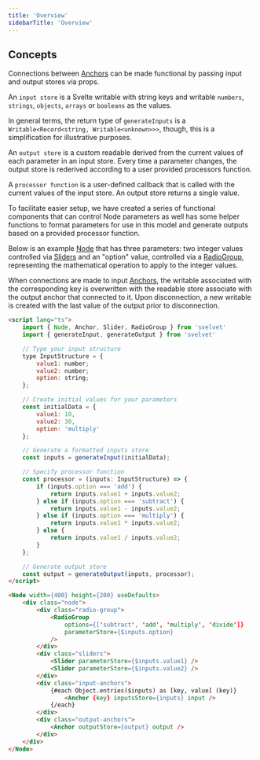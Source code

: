 ```yaml
---
title: 'Overview'
sidebarTitle: 'Overview'
---
```


## Concepts

Connections between [Anchors](/components/anchor) can be made functional by passing input and output stores via props.

An `input store` is a Svelte writable with string keys and writable `numbers`, `strings`, `objects`, `arrays` or `booleans` as the values.

In general terms, the return type of `generateInputs` is a `Writable<Record<string, Writable<unknown>>>`, though, this is a simplification for illustrative purposes.

An `output store` is a custom readable derived from the current values of each parameter in an input store. Every time a parameter changes, the output store is rederived according to a user provided processors function.

A `processor function` is a user-defined callback that is called with the current values of the input store. An output store returns a single value.

To facilitate easier setup, we have created a series of functional components that can control Node parameters as well has some helper functions to format parameters for use in this model and generate outputs based on a provided processor function.

Below is an example [Node](/components/node) that has three parameters: two integer values controlled via [Sliders](/data-flow/slider) and an "option" value, controlled via a [RadioGroup](/data-flow/radiogroup), representing the mathematical operation to apply to the integer values.

When connections are made to input [Anchors](/components/anchor), the writable associated with the corresponding key is overwritten with the readable store associate with the output anchor that connected to it. Upon disconnection, a new writable is created with the last value of the output prior to disconnection.

```HTML
<script lang="ts">
    import { Node, Anchor, Slider, RadioGroup } from 'svelvet'
    import { generateInput, generateOutput } from 'svelvet'

    // Type your input structure
    type InputStructure = {
        value1: number;
        value2: number;
        option: string;
    };

    // Create initial values for your parameters
    const initialData = {
        value1: 10,
        value2: 30,
        option: 'multiply'
    };

    // Generate a formatted inputs store
    const inputs = generateInput(initialData);

    // Specify processor function
    const processor = (inputs: InputStructure) => {
        if (inputs.option === 'add') {
            return inputs.value1 + inputs.value2;
        } else if (inputs.option === 'subtract') {
            return inputs.value1 - inputs.value2;
        } else if (inputs.option === 'multiply') {
            return inputs.value1 * inputs.value2;
        } else {
            return inputs.value1 / inputs.value2;
        }
    };

    // Generate output store
    const output = generateOutput(inputs, processor);
</script>

<Node width={400} height={200} useDefaults>
    <div class="node">
        <div class="radio-group">
            <RadioGroup
                options={['subtract', 'add', 'multiply', 'divide']}
                parameterStore={$inputs.option}
            />
        </div>
        <div class="sliders">
            <Slider parameterStore={$inputs.value1} />
            <Slider parameterStore={$inputs.value2} />
        </div>
        <div class="input-anchors">
            {#each Object.entries($inputs) as [key, value] (key)}
                <Anchor {key} inputsStore={inputs} input />
            {/each}
        </div>
        <div class="output-anchors">
            <Anchor outputStore={output} output />
        </div>
    </div>
</Node>

```
